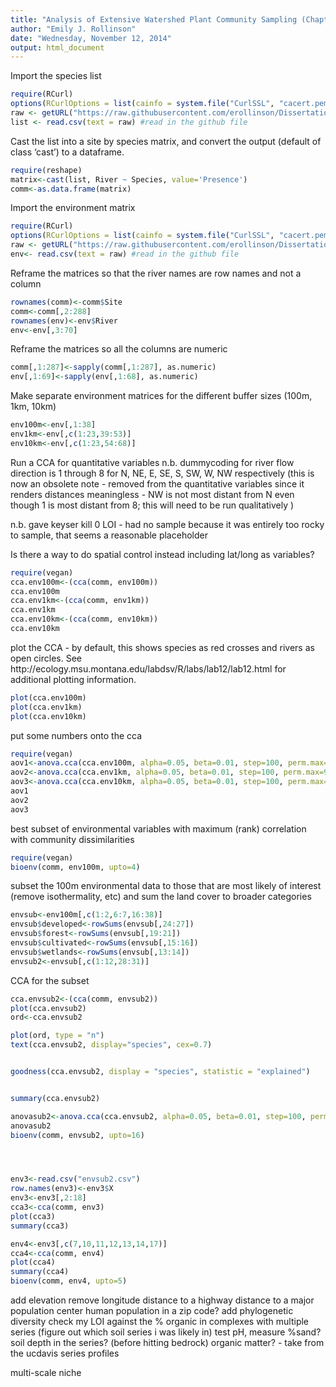 ```yaml
---
title: "Analysis of Extensive Watershed Plant Community Sampling (Chapter 3 pt 1)"
author: "Emily J. Rollinson"
date: "Wednesday, November 12, 2014"
output: html_document
---
```


Import the species list
```r
require(RCurl)
options(RCurlOptions = list(cainfo = system.file("CurlSSL", "cacert.pem", package = "RCurl")))
raw <- getURL("https://raw.githubusercontent.com/erollinson/Dissertation/master/2013_species_presence_list.csv") #insert the  raw URL for the data file on github here
list <- read.csv(text = raw) #read in the github file
```

Cast the list into a site by species matrix, and convert the output (default of class 'cast') to a dataframe.

```r
require(reshape)
matrix<-cast(list, River ~ Species, value='Presence')
comm<-as.data.frame(matrix)
```

Import the environment matrix
```r
require(RCurl)
options(RCurlOptions = list(cainfo = system.file("CurlSSL", "cacert.pem", package = "RCurl")))
raw <- getURL("https://raw.githubusercontent.com/erollinson/Dissertation/master/2013_sites_allenvt_quant.csv") #insert the  raw URL for the data file on github here
env<- read.csv(text = raw) #read in the github file
```

Reframe the matrices so that the river names are row names and not a column
```r
rownames(comm)<-comm$Site
comm<-comm[,2:288]
rownames(env)<-env$River
env<-env[,3:70]
```

Reframe the matrices so all the columns are numeric
```r
comm[,1:287]<-sapply(comm[,1:287], as.numeric)
env[,1:69]<-sapply(env[,1:68], as.numeric)
```

Make separate environment matrices for the different buffer sizes (100m, 1km, 10km)
```r
env100m<-env[,1:38]
env1km<-env[,c(1:23,39:53)]
env10km<-env[,c(1:23,54:68)]
```

Run a CCA for quantitative variables
n.b. dummycoding for river flow direction is 1 through 8 for N, NE, E, SE, S, SW, W, NW respectively (this is now an obsolete note - removed from the quantitative variables since it renders distances meaningless - NW is not most distant from N even though 1 is most distant from 8; this will need to be run qualitatively
)

n.b. gave keyser kill 0 LOI - had no sample because it was entirely too rocky to sample, that seems a reasonable placeholder

Is there a way to do spatial control instead including lat/long as variables?


```r
require(vegan)
cca.env100m<-(cca(comm, env100m))
cca.env100m
cca.env1km<-(cca(comm, env1km))
cca.env1km
cca.env10km<-(cca(comm, env10km))
cca.env10km
```


plot the CCA - by default, this shows species as red crosses and rivers as open circles. See http://ecology.msu.montana.edu/labdsv/R/labs/lab12/lab12.html for additional plotting information.

```r
plot(cca.env100m)
plot(cca.env1km)
plot(cca.env10km)
```


put some numbers onto the cca

```r
require(vegan)
aov1<-anova.cca(cca.env100m, alpha=0.05, beta=0.01, step=100, perm.max=999)
aov2<-anova.cca(cca.env1km, alpha=0.05, beta=0.01, step=100, perm.max=999)
aov3<-anova.cca(cca.env10km, alpha=0.05, beta=0.01, step=100, perm.max=999)
aov1
aov2
aov3
```


best subset of environmental variables with maximum (rank) correlation with community dissimilarities

```r
require(vegan)
bioenv(comm, env100m, upto=4)
```

subset the 100m environmental data to those that are most likely of interest (remove isothermality, etc) and sum the land cover to broader categories

```r
envsub<-env100m[,c(1:2,6:7,16:38)]
envsub$developed<-rowSums(envsub[,24:27])
envsub$forest<-rowSums(envsub[,19:21])
envsub$cultivated<-rowSums(envsub[,15:16])
envsub$wetlands<-rowSums(envsub[,13:14])
envsub2<-envsub[,c(1:12,28:31)]
```

CCA for the subset

```r
cca.envsub2<-(cca(comm, envsub2))
plot(cca.envsub2)
ord<-cca.envsub2

plot(ord, type = "n")
text(cca.envsub2, display="species", cex=0.7)


goodness(cca.envsub2, display = "species", statistic = "explained")


summary(cca.envsub2)

anovasub2<-anova.cca(cca.envsub2, alpha=0.05, beta=0.01, step=100, perm.max=999)
anovasub2
bioenv(comm, envsub2, upto=16)




env3<-read.csv("envsub2.csv")
row.names(env3)<-env3$X
env3<-env3[,2:18]
cca3<-cca(comm, env3)
plot(cca3)
summary(cca3)

env4<-env3[,c(7,10,11,12,13,14,17)]
cca4<-cca(comm, env4)
plot(cca4)
summary(cca4)
bioenv(comm, env4, upto=5)

```



add elevation remove longitude
distance to a highway
distance to a major population center
human population in a zip code?
add phylogenetic diversity
check my LOI against the % organic in complexes with multiple series (figure out which soil series i was likely in)
test pH, measure %sand?
soil depth in the series?  (before hitting bedrock) organic matter?   - take from the ucdavis series profiles

multi-scale niche